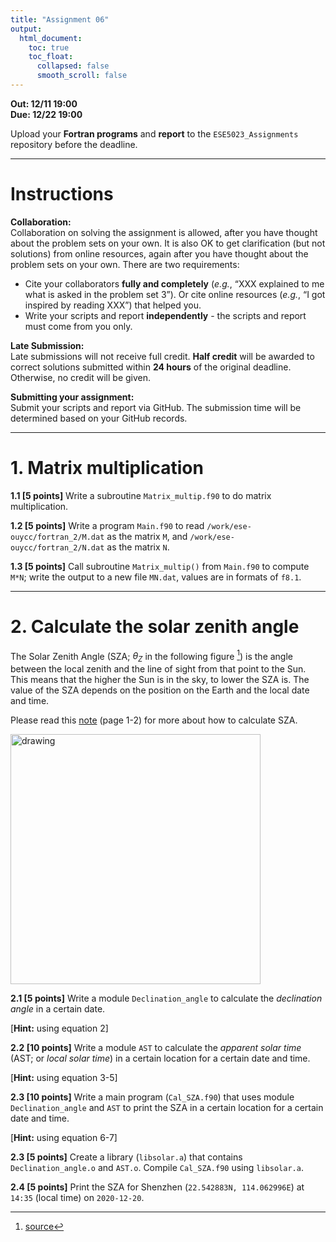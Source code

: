 ---
title: "Assignment 06"
output:
  html_document:
    toc: true
    toc_float:
      collapsed: false
      smooth_scroll: false
---

**Out: 12/11 19:00 **  
**Due: 12/22 19:00 **  

Upload your **Fortran programs** and **report** to the `ESE5023_Assignments` repository before the deadline.

***

# Instructions  

**Collaboration:**  
Collaboration on solving the assignment is allowed, after you have thought about the problem sets on your own. It is also OK to get  clarification (but not solutions) from online resources, again after you have thought about the problem sets on your own. There are two requirements: 

* Cite your collaborators **fully and completely** (*e.g.*, “XXX explained to me what is asked in the problem set 3”). Or cite online resources (*e.g.*, “I got inspired by reading XXX”) that helped you.
* Write your scripts and report **independently** - the scripts and report must come from you only.

**Late Submission:**   
Late submissions will not receive full credit. **Half credit** will be awarded to correct solutions submitted within **24 hours** of the original deadline. Otherwise, no credit will be given. 

**Submitting your assignment:**  
Submit your scripts and report via GitHub. The submission time will be determined based on your GitHub records.  

***

# 1. Matrix multiplication

**1.1 [5 points]** Write a subroutine `Matrix_multip.f90` to do matrix multiplication. 

**1.2 [5 points]** Write a program `Main.f90` to read `/work/ese-ouycc/fortran_2/M.dat` as the matrix `M`, and  `/work/ese-ouycc/fortran_2/N.dat` as the matrix `N`.

**1.3 [5 points]** Call subroutine `Matrix_multip()` from `Main.f90` to compute `M*N`; write the output to a new file `MN.dat`, values are in formats of `f8.1`.

***

# 2. Calculate the solar zenith angle

The Solar Zenith Angle (SZA; $\theta_Z$ in the following figure [^1]) is the angle between the local zenith and the line of sight from that point to the Sun. This means that the higher the Sun is in the sky, to lower the SZA is. The value of the SZA depends on the position on the Earth and the local date and time.

Please read this [note](http://holbert.faculty.asu.edu/eee463/SolarCalcs.pdf) (page 1-2) for more about how to calculate SZA.

<img src="figs/sun_position_b.jpg" alt="drawing" width="400"/>  

[^1]: [source](https://pvpmc.sandia.gov/modeling-steps/1-weather-design-inputs/sun-position/)

**2.1 [5 points]** Write a module `Declination_angle` to calculate the *declination angle* in a certain date. 

[**Hint:** using equation 2]

**2.2 [10 points]** Write a module `AST` to calculate the *apparent solar time* (AST; or *local solar time*) in a certain location for a certain date and time.

[**Hint:** using equation 3-5]

**2.3 [10 points]** Write a main program (`Cal_SZA.f90`) that uses module `Declination_angle` and `AST` to print the SZA in a certain location for a certain date and time.

[**Hint:** using equation 6-7]

**2.3 [5 points]** Create a library (`libsolar.a`) that contains `Declination_angle.o` and `AST.o`. Compile `Cal_SZA.f90` using `libsolar.a`.

**2.4 [5 points]** Print the SZA for Shenzhen (`22.542883N, 114.062996E`) at `14:35` (local time) on `2020-12-20`.
